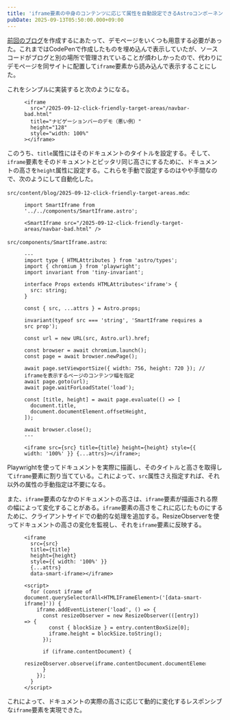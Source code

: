 ```yaml
---
title: 'iframe要素の中身のコンテンツに応じて属性を自動設定できるAstroコンポーネントを作る'
pubDate: 2025-09-13T05:50:00.000+09:00
---
```


[前回のブログ](/2025-09-12-click-friendly-target-areas)を作成するにあたって、デモページをいくつも用意する必要があった。これまではCodePenで作成したものを埋め込んで表示していたが、ソースコードがブログと別の場所で管理されていることが煩わしかったので、代わりにデモページを同サイトに配置して`iframe`要素から読み込んで表示することにした。

これをシンプルに実装すると次のようになる。

<figure>

```mdx
<iframe
  src="/2025-09-12-click-friendly-target-areas/navbar-bad.html"
  title="ナビゲーションバーのデモ（悪い例）"
  height="128"
  style="width: 100%"
></iframe>
```

</figure>

このうち、`title`属性にはそのドキュメントのタイトルを設定する。そして、`iframe`要素をそのドキュメントとピッタリ同じ高さにするために、ドキュメントの高さを`height`属性に設定する。これらを手動で設定するのはやや手間なので、次のようにして自動化した。

`src/content/blog/2025-09-12-click-friendly-target-areas.mdx`:

<figure>

```mdx
import SmartIframe from '../../components/SmartIframe.astro';

<SmartIframe src="/2025-09-12-click-friendly-target-areas/navbar-bad.html" />
```

</figure>

`src/components/SmartIframe.astro`:

<figure>

```astro
---
import type { HTMLAttributes } from 'astro/types';
import { chromium } from 'playwright';
import invariant from 'tiny-invariant';

interface Props extends HTMLAttributes<'iframe'> {
  src: string;
}

const { src, ...attrs } = Astro.props;

invariant(typeof src === 'string', 'SmartIframe requires a src prop');

const url = new URL(src, Astro.url).href;

const browser = await chromium.launch();
const page = await browser.newPage();

await page.setViewportSize({ width: 756, height: 720 }); // iframeを表示するページのコンテンツ幅を指定
await page.goto(url);
await page.waitForLoadState('load');

const [title, height] = await page.evaluate(() => [
  document.title,
  document.documentElement.offsetHeight,
]);

await browser.close();
---

<iframe src={src} title={title} height={height} style={{ width: '100%' }} {...attrs}></iframe>;
```

</figure>

Playwrightを使ってドキュメントを実際に描画し、そのタイトルと高さを取得して`iframe`要素に割り当てている。これによって、`src`属性さえ指定すれば、それ以外の属性の手動指定は不要になる。

また、`iframe`要素のなかのドキュメントの高さは、`iframe`要素が描画される際の幅によって変化することがある。`iframe`要素の高さをこれに応じたものにするために、クライアントサイドでの動的な処理を追加する。ResizeObserverを使ってドキュメントの高さの変化を監視し、それを`iframe`要素に反映する。

<figure>

```astro
<iframe
  src={src}
  title={title}
  height={height}
  style={{ width: '100%' }}
  {...attrs}
  data-smart-iframe></iframe>

<script>
  for (const iframe of document.querySelectorAll<HTMLIFrameElement>('[data-smart-iframe]')) {
    iframe.addEventListener('load', () => {
      const resizeObserver = new ResizeObserver(([entry]) => {
        const { blockSize } = entry.contentBoxSize[0];
        iframe.height = blockSize.toString();
      });

      if (iframe.contentDocument) {
        resizeObserver.observe(iframe.contentDocument.documentElement);
      }
    });
  }
</script>
```

</figure>

これによって、ドキュメントの実際の高さに応じて動的に変化するレスポンシブな`iframe`要素を実現できた。
